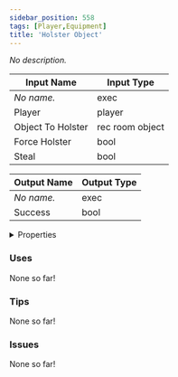 ```yaml
---
sidebar_position: 558
tags: [Player,Equipment]
title: 'Holster Object'
---
```


*No description.*




<EsbSvg />

| Input Name | Input Type |
|-----------|-----------|
| *No name.* | exec |
| Player | player |
| Object To Holster | rec room object |
| Force Holster | bool |
| Steal | bool |

| Output Name | Output Type |
|-----------|-----------|
| *No name.* | exec |
| Success | bool |


<details>
  <summary>Properties</summary>
  <div>
    <div>
    <table>
      <thead>
        <tr>
          <th>Is beta required?</th>
          <th>❌</th>
        </tr>
        <tr>
          <th>Is this chip a trolling risk?</th>
          <th>❌</th>
        </tr>
        <tr>
          <th>Is this chip a role assignment risk?</th>
          <th>❌</th>
        </tr>
        <tr>
          <th>Chip UUID</th>
          <th>d619a625-f624-491a-9f53-3bf969f1ae14</th>
        </tr>
      </thead>
    </table>
    </div>
  </div>
</details>

### Uses

None so far!

### Tips

None so far!

### Issues

None so far!
